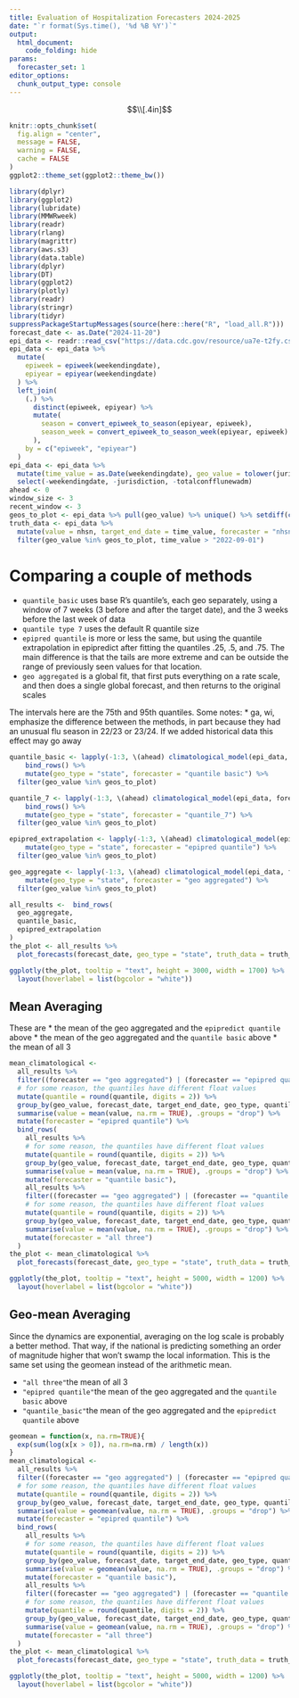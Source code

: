 ```yaml
---
title: Evaluation of Hospitalization Forecasters 2024-2025
date: "`r format(Sys.time(), '%d %B %Y')`"
output:
  html_document:
    code_folding: hide
params:
  forecaster_set: 1
editor_options:
  chunk_output_type: console
---
```


$$\\[.4in]$$

```r
knitr::opts_chunk$set(
  fig.align = "center",
  message = FALSE,
  warning = FALSE,
  cache = FALSE
)
ggplot2::theme_set(ggplot2::theme_bw())
```

```r
library(dplyr)
library(ggplot2)
library(lubridate)
library(MMWRweek)
library(readr)
library(rlang)
library(magrittr)
library(aws.s3)
library(data.table)
library(dplyr)
library(DT)
library(ggplot2)
library(plotly)
library(readr)
library(stringr)
library(tidyr)
suppressPackageStartupMessages(source(here::here("R", "load_all.R")))
forecast_date <- as.Date("2024-11-20")
epi_data <- readr::read_csv("https://data.cdc.gov/resource/ua7e-t2fy.csv?$limit=20000&$select=weekendingdate,jurisdiction,totalconfflunewadm")
epi_data <- epi_data %>%
  mutate(
    epiweek = epiweek(weekendingdate),
    epiyear = epiyear(weekendingdate)
  ) %>%
  left_join(
    (.) %>%
      distinct(epiweek, epiyear) %>%
      mutate(
        season = convert_epiweek_to_season(epiyear, epiweek),
        season_week = convert_epiweek_to_season_week(epiyear, epiweek)
      ),
    by = c("epiweek", "epiyear")
  )
epi_data <- epi_data %>%
  mutate(time_value = as.Date(weekendingdate), geo_value = tolower(jurisdiction), nhsn = totalconfflunewadm) %>%
  select(-weekendingdate, -jurisdiction, -totalconfflunewadm)
ahead <- 0
window_size <- 3
recent_window <- 3
geos_to_plot <- epi_data %>% pull(geo_value) %>% unique() %>% setdiff(c("as", "mp", "vi")) #c("ak", "al", "mn", "ca", "pa", "usa", "ri", "vt") # 
truth_data <- epi_data %>%
  mutate(value = nhsn, target_end_date = time_value, forecaster = "nhsn") %>%
  filter(geo_value %in% geos_to_plot, time_value > "2022-09-01")
```


# Comparing a couple of methods
* `quantile_basic` uses base R's quantile's, each geo separately, using a window of 7 weeks (3 before and after the target date), and the 3 weeks before the last week of data
* `quantile type 7` uses the default R quantile size
* `epipred quantile` is more or less the same, but using the quantile extrapolation in epipredict after fitting the quantiles .25, .5, and .75. The main difference is that the tails are more extreme and can be outside the range of previously seen values for that location.
* `geo aggregated` is a global fit, that first puts everything on a rate scale, and then does a single global forecast, and then returns to the original scales

The intervals here are the 75th and 95th quantiles. Some notes:
* ga, wi, emphasize the difference between the methods, in part because they had an unusual flu season in 22/23 or 23/24. If we added historical data this effect may go away
```r
quantile_basic <- lapply(-1:3, \(ahead) climatological_model(epi_data, forecast_date, ahead)) %>%
    bind_rows() %>%
    mutate(geo_type = "state", forecaster = "quantile basic") %>%
  filter(geo_value %in% geos_to_plot)

quantile_7 <- lapply(-1:3, \(ahead) climatological_model(epi_data, forecast_date, ahead, quant_type = 7)) %>%
    bind_rows() %>%
    mutate(geo_type = "state", forecaster = "quantile_7") %>%
  filter(geo_value %in% geos_to_plot)

epipred_extrapolation <- lapply(-1:3, \(ahead) climatological_model(epi_data, forecast_date, ahead, quantile_method = "epipredict")) %>% bind_rows() %>%
    mutate(geo_type = "state", forecaster = "epipred quantile") %>%
  filter(geo_value %in% geos_to_plot)

geo_aggregate <- lapply(-1:3, \(ahead) climatological_model(epi_data, forecast_date, ahead, geo_agg = TRUE)) %>% bind_rows() %>%
    mutate(geo_type = "state", forecaster = "geo aggregated") %>%
  filter(geo_value %in% geos_to_plot)

all_results <-  bind_rows(
  geo_aggregate,
  quantile_basic,
  epipred_extrapolation
)
the_plot <- all_results %>%
  plot_forecasts(forecast_date, geo_type = "state", truth_data = truth_data)

ggplotly(the_plot, tooltip = "text", height = 3000, width = 1700) %>%
  layout(hoverlabel = list(bgcolor = "white"))
```
## Mean Averaging
These are
* the mean of the geo aggregated and the `epipredict quantile` above
* the mean of the geo aggregated and the `quantile basic` above
* the mean of all 3
```r
mean_climatological <-
  all_results %>%
  filter((forecaster == "geo aggregated") | (forecaster == "epipred quantile")) %>%
  # for some reason, the quantiles have different float values
  mutate(quantile = round(quantile, digits = 2)) %>%
  group_by(geo_value, forecast_date, target_end_date, geo_type, quantile) %>%
  summarise(value = mean(value, na.rm = TRUE), .groups = "drop") %>%
  mutate(forecaster = "epipred quantile") %>%
  bind_rows(
    all_results %>%
    # for some reason, the quantiles have different float values
    mutate(quantile = round(quantile, digits = 2)) %>%
    group_by(geo_value, forecast_date, target_end_date, geo_type, quantile) %>%
    summarise(value = mean(value, na.rm = TRUE), .groups = "drop") %>%
    mutate(forecaster = "quantile basic"),
    all_results %>%
    filter((forecaster == "geo aggregated") | (forecaster == "quantile basic")) %>%
    # for some reason, the quantiles have different float values
    mutate(quantile = round(quantile, digits = 2)) %>%
    group_by(geo_value, forecast_date, target_end_date, geo_type, quantile) %>%
    summarise(value = mean(value, na.rm = TRUE), .groups = "drop") %>%
    mutate(forecaster = "all three")
  )
the_plot <- mean_climatological %>%
  plot_forecasts(forecast_date, geo_type = "state", truth_data = truth_data)

ggplotly(the_plot, tooltip = "text", height = 5000, width = 1200) %>%
  layout(hoverlabel = list(bgcolor = "white"))
```
## Geo-mean Averaging
Since the dynamics are exponential, averaging on the log scale is probably a better method. That way, if the national is predicting something an order of magnitude higher that won't swamp the local information. This is the same set using the geomean instead of the arithmetic mean.

* `"all three"`the mean of all 3
* `"epipred quantile"`the mean of the geo aggregated and the `quantile basic` above
* `"quantile_basic"`the mean of the geo aggregated and the `epipredict quantile` above

```r
geomean = function(x, na.rm=TRUE){
  exp(sum(log(x[x > 0]), na.rm=na.rm) / length(x))
}
mean_climatological <-
  all_results %>%
  filter((forecaster == "geo aggregated") | (forecaster == "epipred quantile")) %>%
  # for some reason, the quantiles have different float values
  mutate(quantile = round(quantile, digits = 2)) %>%
  group_by(geo_value, forecast_date, target_end_date, geo_type, quantile) %>%
  summarise(value = geomean(value, na.rm = TRUE), .groups = "drop") %>%
  mutate(forecaster = "epipred quantile") %>%
  bind_rows(
    all_results %>%
    # for some reason, the quantiles have different float values
    mutate(quantile = round(quantile, digits = 2)) %>%
    group_by(geo_value, forecast_date, target_end_date, geo_type, quantile) %>%
    summarise(value = geomean(value, na.rm = TRUE), .groups = "drop") %>%
    mutate(forecaster = "quantile basic"),
    all_results %>%
    filter((forecaster == "geo aggregated") | (forecaster == "quantile basic")) %>%
    # for some reason, the quantiles have different float values
    mutate(quantile = round(quantile, digits = 2)) %>%
    group_by(geo_value, forecast_date, target_end_date, geo_type, quantile) %>%
    summarise(value = geomean(value, na.rm = TRUE), .groups = "drop") %>%
    mutate(forecaster = "all three")
  )
the_plot <- mean_climatological %>%
  plot_forecasts(forecast_date, geo_type = "state", truth_data = truth_data)

ggplotly(the_plot, tooltip = "text", height = 5000, width = 1200) %>%
  layout(hoverlabel = list(bgcolor = "white"))
```






